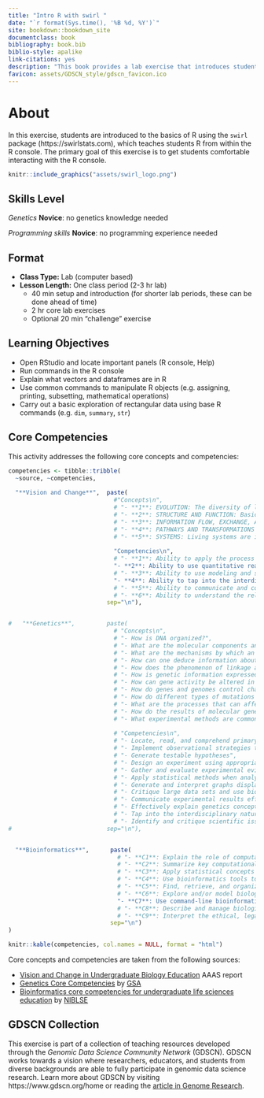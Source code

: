 ```yaml
---
title: "Intro R with swirl "
date: "`r format(Sys.time(), '%B %d, %Y')`"
site: bookdown::bookdown_site
documentclass: book
bibliography: book.bib
biblio-style: apalike
link-citations: yes
description: "This book provides a lab exercise that introduces students to the basics of R programming."
favicon: assets/GDSCN_style/gdscn_favicon.ico
---
```


# About {-}

In this exercise, students are introduced to the basics of R using the `swirl` package (https://swirlstats.com), which teaches students R from within the R console.  The primary goal of this exercise is to get students comfortable interacting with the R console.

```r
knitr::include_graphics("assets/swirl_logo.png")
```

## Skills Level {-} 

::: {.notice}
_Genetics_
**Novice**: no genetics knowledge needed

_Programming skills_
**Novice**: no programming experience needed
:::

## Format {-}

<!--
Class Type should be one of the following (from CourseSource):
- Lecture
- Lab
- Seminar
- Discussion Section
- On-line
- Other
-->

<!--
Lesson Length should be one of the following (from CourseSource):
- Portion of one class period
- One class period
- Multiple class periods
- One term (semester or quarter)
- One year
- Other

You can then provide addtional details; e.g.

- **Lesson Length:** One class period (2-3 hr lab)
    - 40 min setup and introduction (for shorter lab periods, these can be done ahead of time)
    - 2 hr core lab exercises
    - Optional 20 min "challenge" exercise

-->

- **Class Type:** Lab (computer based)
- **Lesson Length:** One class period (2-3 hr lab)
    - 40 min setup and introduction (for shorter lab periods, these can be done ahead of time)
    - 2 hr core lab exercises
    - Optional 20 min "challenge" exercise

## Learning Objectives {-}

- Open RStudio and locate important panels (R console, Help)
- Run commands in the R console
- Explain what vectors and dataframes are in R
- Use common commands to manipulate R objects (e.g. assigning, printing, subsetting, mathematical operations)
- Carry out a basic exploration of rectangular data using base R commands (e.g. `dim`, `summary`, `str`)

## Core Competencies {-}

This activity addresses the following core concepts and competencies:

```r
competencies <- tibble::tribble(
  ~source, ~competencies,
  
  "**Vision and Change**",  paste(
                              #"Concepts\n",
                              # "- **1**: EVOLUTION: The diversity of life evolved over time by processes of mutation, selection, and genetic change",
                              # "- **2**: STRUCTURE AND FUNCTION: Basic units of structure define the function of all living things",
                              # "- **3**: INFORMATION FLOW, EXCHANGE, AND STORAGE: The growth and behavior of organisms are activated through the expression of genetic information in context",
                              # "- **4**: PATHWAYS AND TRANSFORMATIONS OF ENERGY AND MATTER: Biological systems grow and change by processes based upon chemical transformation pathways and are governed by the laws of thermodynamics",
                              # "- **5**: SYSTEMS: Living systems are interconnected and interacting.",
                              
                              "Competencies\n",
                              # "- **1**: Ability to apply the process of science",
                              "- **2**: Ability to use quantitative reasoning",
                              # "- **3**: Ability to use modeling and simulation",
                              "- **4**: Ability to tap into the interdisciplinary nature of science",
                              # "- **5**: Ability to communicate and collaborate with other disciplines",
                              # "- **6**: Ability to understand the relationship between science and society",
                            sep="\n"),


#   "**Genetics**",         paste(
                              # "Concepts\n",
                              # "- How is DNA organized?",
                              # "- What are the molecular components and mechanisms necessary to preserve and duplicate an organism’s genome?",
                              # "- What are the mechanisms by which an organism’s genome is passed on to the next generation?",
                              # "- How can one deduce information about genes, alleles, and gene functions from analysis of genetic crosses and patterns of inheritance?",
                              # "- How does the phenomenon of linkage affect the assortment of alleles during meiosis?",
                              # "- How is genetic information expressed so it affects an organism’s structure and function?",
                              # "- How can gene activity be altered in the absence of DNA changes?",
                              # "- How do genes and genomes control changes in an organism’s structure and function throughout its life cycle?",
                              # "- How do different types of mutations affect genes and the corresponding mRNAs and proteins?",
                              # "- What are the processes that can affect the frequency of genotypes and phenotypes in a population over time?",
                              # "- How do the results of molecular genetic studies in model organisms help us understand aspects of human genetics and genetic diseases?",
                              # "- What experimental methods are commonly used to analyze gene structure, gene expression, gene function, and genetic variants?",
                              
                              # "Competencies\n",
                              # "- Locate, read, and comprehend primary literature research papers on genetics topics",
                              # "- Implement observational strategies to formulate a question",
                              # "- Generate testable hypotheses",
                              # "- Design an experiment using appropriate controls and appropriate sample sizes",
                              # "- Gather and evaluate experimental evidence, including qualitative and quantitative data",
                              # "- Apply statistical methods when analyzing their data, and use patterns to construct a model",
                              # "- Generate and interpret graphs displaying experimental results",
                              # "- Critique large data sets and use bioinformatics to assess genetics data",
                              # "- Communicate experimental results effectively, including writing research papers and giving presentations",
                              # "- Effectively explain genetics concepts to different audiences",
                              # "- Tap into the interdisciplinary nature of science",
                              # "- Identify and critique scientific issues relating to society or ethics",
#                           sep="\n"),


  "**Bioinformatics**",      paste(
                               # "- **C1**: Explain the role of computation and data mining in addressing hypothesis-driven and hypothesis-generating questions within the life sciences",
                               # "- **C2**: Summarize key computational concepts, such as algorithms and relational databases, and their applications in the life sciences",
                               # "- **C3**: Apply statistical concepts used in bioinformatics",
                               # "- **C4**: Use bioinformatics tools to examine complex biological problems in evolution, information flow, and other important areas of biology",
                               # "- **C5**: Find, retrieve, and organize various types of biological data",
                               # "- **C6**: Explore and/or model biological interactions, networks and data integration using bioinformatics",
                               "- **C7**: Use command-line bioinformatics tools and write simple computer scripts",
                               # "- **C8**: Describe and manage biological data types, structure, and reproducibility",
                               # "- **C9**: Interpret the ethical, legal, medical, and social implications of biological data",
                             sep="\n")
)

knitr::kable(competencies, col.names = NULL, format = "html")
```

Core concepts and competencies are taken from the following sources:

  - [Vision and Change in Undergraduate Biology Education](https://visionandchange.org/) AAAS report
  - [Genetics Core Competencies](https://genetics-gsa.org/education/genetics-learning-framework/) by [GSA](https://genetics-gsa.org/)
  - [Bioinformatics core competencies for undergraduate life sciences education](https://doi.org/10.1371/journal.pone.0196878) by [NIBLSE](https://qubeshub.org/community/groups/niblse)

## GDSCN Collection {-}

This exercise is part of a collection of teaching resources developed through the *Genomic Data Science Community Network* (GDSCN). GDSCN works towards a vision where researchers, educators, and students from diverse backgrounds are able to fully participate in genomic data science research.  Learn more about GDSCN by visiting https://www.gdscn.org/home or reading the [article in Genome Research](https://doi.org/10.1101/gr.276496.121).

